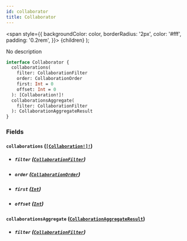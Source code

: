 ```yaml
---
id: collaborator
title: Collaborator
---
```


<span
style={{
      backgroundColor: color,
      borderRadius: '2px',
      color: '#fff',
      padding: '0.2rem',
    }}>
{children}
</span>
);

No description

```graphql
interface Collaborator {
  collaborations(
    filter: CollaborationFilter
    order: CollaborationOrder
    first: Int = 0
    offset: Int = 0
  ): [Collaboration!]!
  collaborationsAggregate(
    filter: CollaborationFilter
  ): CollaborationAggregateResult
}
```

### Fields

#### `collaborations` ([`[Collaboration!]!`](/docs/schema/objects/collaboration))

- ##### `filter` ([`CollaborationFilter`](/docs/schema/inputs/collaboration-filter))

- ##### `order` ([`CollaborationOrder`](/docs/schema/inputs/collaboration-order))

- ##### `first` ([`Int`](/docs/schema/scalars/int))

- ##### `offset` ([`Int`](/docs/schema/scalars/int))

#### `collaborationsAggregate` ([`CollaborationAggregateResult`](/docs/schema/objects/collaboration-aggregate-result))

- ##### `filter` ([`CollaborationFilter`](/docs/schema/inputs/collaboration-filter))
